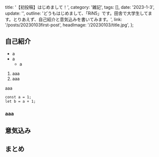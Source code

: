 
  title: '【初投稿】はじめまして！',
  category: '雑記',
  tags: [],
  date: '2023-1-3',
  update: '',
  outline:
    'どうもはじめまして、「RiN5」です。田舎で大学生してます。とりあえず、自己紹介と意気込みを書いてみます。',
  link: '/posts/20230103first-post',
  headImage: '/20230103/title.jpg',
};

## 自己紹介

- a
- a
  - a

1. aaa
2. aaa

aaa

```tsx
const a = 1;
let b = a + 1;
```

### aaa

## 意気込み

## まとめ

<Meta title={meta.title} description={meta.outline} url={meta.link}></Meta>
